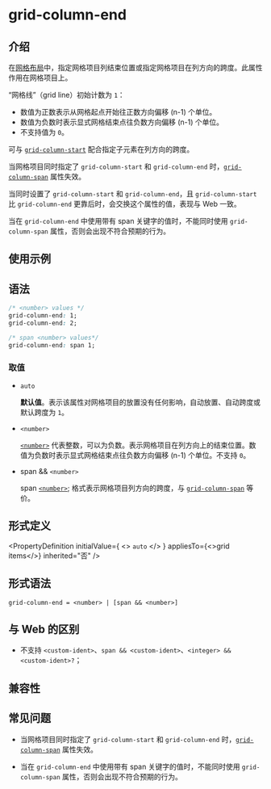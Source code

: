 # grid-column-end

## 介绍

在[网格布局](guide/ui/layout/grid-layout.mdx)中，指定网格项目列结束位置或指定网格项目在列方向的跨度。此属性作用在网格项目上。

“网格线”（grid line）初始计数为 `1`：

- 数值为正数表示从网格起点开始往正数方向偏移 (n-1) 个单位。
- 数值为负数时表示显式网格结束点往负数方向偏移 (n-1) 个单位。
- 不支持值为 `0`。

可与 [`grid-column-start`](./grid-column-start.mdx) 配合指定子元素在列方向的跨度。

当网格项目同时指定了 `grid-column-start` 和 `grid-column-end` 时，[`grid-column-span`](./grid-column-span.mdx) 属性失效。

当同时设置了 `grid-column-start` 和 `grid-column-end`，且 `grid-column-start` 比 `grid-column-end` 更靠后时，会交换这个属性的值，表现与 Web 一致。

当在 `grid-column-end` 中使用带有 span 关键字的值时，不能同时使用 `grid-column-span` 属性，否则会出现不符合预期的行为。

## 使用示例


<Go
  example="css-api"
  defaultFile="src/grid-column-end/App.tsx"
  img="/assets/doc/css/grid-column-end.png"
  defaultEntryFile="dist/grid-column-end.lynx.bundle"
  entry="src/grid-column-end"
/>

## 语法

```css
/* <number> values */
grid-column-end: 1;
grid-column-end: 2;

/* span <number> values*/
grid-column-end: span 1;
```

### 取值

- `auto`

  **默认值**。表示该属性对网格项目的放置没有任何影响，自动放置、自动跨度或默认跨度为 `1`。

- `<number>`

  [`<number>`](api/css/data-type/number.mdx) 代表整数，可以为负数。表示网格项目在列方向上的结束位置。数值为负数时表示显式网格结束点往负数方向偏移 (n-1) 个单位。不支持 `0`。

- span && `<number>`

  span [`<number>`](api/css/data-type/number.mdx); 格式表示网格项目列方向的跨度，与 [`grid-column-span`](./grid-column-span.mdx) 等价。

## 形式定义


<PropertyDefinition
  initialValue={
    <>
      <code>auto</code>
    </>
  }
  appliesTo={<>grid items</>}
  inherited="否"
/>

## 形式语法

```
grid-column-end = <number> | [span && <number>]
```

## 与 Web 的区别

- 不支持 `<custom-ident>`、`span && <custom-ident>`、`<integer> && <custom-ident>?`；

## 兼容性


<LegacyCompatTable metadata="css/properties/grid-column-end" />

## 常见问题

- 当网格项目同时指定了 `grid-column-start` 和 `grid-column-end` 时，[`grid-column-span`](./grid-column-span.mdx) 属性失效。

- 当在 `grid-column-end` 中使用带有 span 关键字的值时，不能同时使用 `grid-column-span` 属性，否则会出现不符合预期的行为。
